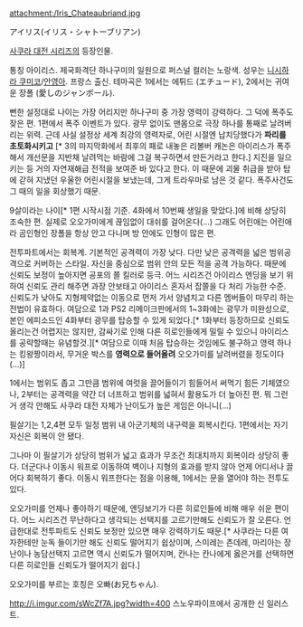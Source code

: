 attachment:/Iris_Chateaubriand.jpg

アイリス(イリス・シャトーブリアン)

[[사쿠라 대전 시리즈]]의 등장인물.

통칭 아이리스. 제국화격단 하나구미의 일원으로 퍼스널 컬러는 노랑색. 성우는 [[니시하라 쿠미코]]/[[안영아]]. 프랑스 출신. 테마곡은 1에서는 에튀드 (エチュード), 2에서는 귀여운 장폴 (愛しのジャンポール).

뻔한 설정대로 나이는 가장 어리지만 하나구미 중 가장 영력이 강력하다. 그 덕에 폭주도 잦은 편. 1편에서 폭주 이벤트가 있다. 광무 없이도 맨몸으로 극장 하나를 통째로 날려버리는 위력. 근데 사실 설정상 세계 최강의 영력자로, 어린 시절엔 납치당했다가 '''파리를 초토화시키고''' [* 3의 마지막화에서 최후의 패로 내놓은 리볼버 캐논은 아이리스가 폭주해서 개선문을 지반채 날려먹는 바람에 그걸 복구하면서 만든거라고 한다.] 지진을 일으키는 등 거의 자연재해급 전적을 보여준 바 있다고 한다. 이 때문에 괴물 취급을 받아 탑에 갇혀 지냈던 우울한 어린시절을 보냈는데, 그게 트라우마로 남은 것 같다. 폭주사건도 그 때의 일을 회상했기 때문.

9살이라는 나이[* 1편 시작시점 기준. 4화에서 10번째 생일을 맞았다.]에 비해 상당히 조숙한 편. 실제로 오오가미에게 끊임없이 대쉬를 걸어온다(…) 그래도 어린애는 어린애라 곰인형인 장폴을 항상 안고 다니며 방 안에도 인형이 많은 편.

전투파트에서는 회복계. 기본적인 공격력이 가장 낮다. 다만 낮은 공격력을 넓은 범위공격으로 커버하는 스타일. 자신을 중심으로 범위 안의 모든 적을 공격 가능하다. 때문에 신뢰도 보정이 높아지면 공포의 쫄 킬러로 등극. 어느 시리즈건 아이리스 엔딩을 보기 위하여 신뢰도 관리 해주면 과장 안보태고 아이리스 혼자서 잡쫄을 다 처리 가능한 수준. 신뢰도가 낮아도 지형제약없는 이동으로 먼저 가서 양념치고 다른 멤버들이 마무리 하는 전법이 유효하다. 여담으로 1과 PS2 리메이크판에서의 1~3화에는 광무가 미완성으로, 본인 에피소드인 4화부터 광무를 탑승할 수 있게 되었다.[* 1화부터 등장하므로 신뢰도 올리는건 어렵지는 않지만, 감싸기로 인해 다른 히로인들에게 밀릴 수 있으니 아이리스를 공략할때는 유념할것.][* 여담으로 이때 처음 탑승하는 것임에도 불구하고 영력 하나는 킹왕짱이라서, 무거운 박스를 '''영력으로 들어올려''' 오오가미를 날려버렸을 정도이다(...)]

1에서는 범위도 좁고 그만큼 범위에 여럿을 끌어들이기 힘들어서 써먹기 힘든 기체였으나, 2부터는 공격력을 약간 더 너프하고 범위를 넓혀서 활용도가 더 높아진 편. 뭐 그런거 생각 안해도 사쿠라 대전 자체가 난이도가 높은 게임은 아니니(...) 

필살기는 1,2,4편 모두 일정 범위 내 아군기체의 내구력을 회복시킨다. 1편에서는 자기 자신은 회복이 안 됐다.


그나마 이 필살기가 상당히 범위가 넓고 효과가 무조건 최대치까지 회복이라 상당히 좋다. 더군다나 이동시 워프로 이동하여 벽이나 지형의 효과를 받지 않아 언제 어디서나 끌어다 회복하기 좋다. 이동시 워프한다는 점을 이용해, 1에서는 문을 열어야 하는 전투도 있다. 

오오가미를 언제나 좋아하기 때문에, 엔딩보기가 다른 히로인들에 비해 매우 쉬운 편이다. 어느 시리즈건 무난하다고 생각되는 선택지를 고르기만해도 신뢰도가 잘 오른다. 언급한대로 전투파트도 신뢰도 보정만 있으면 매우 강력하기도 때문.[* 사쿠라는 다른 여자한테만 눈독 들이기만 해도 신뢰도 떨어지기 쉽상이며, 스미레는 츤데레, 마리아는 장난이나 농담선택지 고르면 역시 신뢰도가 떨어지며, 칸나는 칸나에게 옳은거를 선택하면 다른 히로인들 신뢰도가 떨어지기 쉽다.]

오오가미를 부르는 호칭은 오빠(お兄ちゃん).

http://i.imgur.com/sWcZf7A.jpg?width=400
스노우파이프에서 공개한 신 일러스트.
